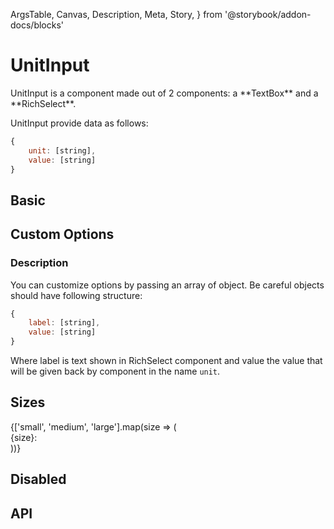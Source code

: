   ArgsTable,
  Canvas,
  Description,
  Meta,
  Story,
} from '@storybook/addon-docs/blocks'

<Meta title="Components/UnitInput" />

# UnitInput

<Description of={UnitInput}>
  UnitInput is a component made out of 2 components: a **TextBox** and a
  **RichSelect**.
</Description>

UnitInput provide data as follows:

```js
{
    unit: [string],
    value: [string]
}
```

## Basic

<Canvas isColumn>
  <Story name="Basic" height="225px">
    <UnitInput name="test" />
  </Story>
</Canvas>

## Custom Options

### Description

You can customize options by passing an array of object. Be careful objects should have following structure:

```js
{
    label: [string],
    value: [string]
}
```

Where label is text shown in RichSelect component and value the value that will be given back by component in the name `unit`.

<Canvas isColumn>
  <Story name="Custom Options" height="225px">
    <UnitInput
      name="custom-options"
      options={[
        {
          label: 'KB',
          value: 'kb',
        },
        {
          label: 'MB',
          value: 'mb',
        },
        {
          label: 'GB',
          value: 'gb',
        },
      ]}
      defaultOption={{
        label: 'GB',
        value: 'gb',
      }}
      defaultValue={100}
    />
  </Story>
</Canvas>

## Sizes

<Canvas isColumn>
  <Story name="Sizes" height="400px">
    {['small', 'medium', 'large'].map(size => (
      <div key={size} style={{ marginTop: '8px' }}>
        {size}:
        <UnitInput name="basic-time" size={size} />
      </div>
    ))}
  </Story>
</Canvas>

## Disabled

<Canvas isColumn>
  <Story name="Disabled">
    <UnitInput name="basic-time" disabled />
  </Story>
</Canvas>

## API

<ArgsTable of={UnitInput} />
